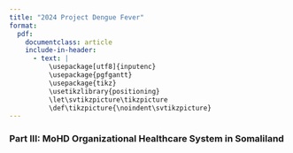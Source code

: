 ```yaml
---
title: "2024 Project Dengue Fever"
format: 
  pdf:
    documentclass: article
    include-in-header:
      - text: |
          \usepackage[utf8]{inputenc}
          \usepackage{pgfgantt}
          \usepackage{tikz}
          \usetikzlibrary{positioning}
          \let\svtikzpicture\tikzpicture
          \def\tikzpicture{\noindent\svtikzpicture}
---
```



### Part III: MoHD Organizational Healthcare System in Somaliland

\pagenumbering{gobble}


\begin{tikzpicture}[
    grow=right,
    level 1/.style={sibling distance=10mm},
    level 2/.style={sibling distance=10mm},
    level 3/.style={sibling distance=10mm},
    level distance=32mm,
    every node/.style={rectangle,draw,align=center}
  ]

  \node {MoHD}
    child {node (Maroodijeeh) {Maroodijeeh (Region \\ Medical Office)}
      child {node (HargeisaDistrict) {Hargeisa District \\Medical Office}
        child {node {31 May}}
        child {node {26 June}}
        child {node {Ahmed Dhagah}}
        child {node {Mohamed Moge}}
        child {node {Gacan Libaax}}
        child {node {Ibrahim Kodbuur}}
        child {node {Mohamoud Haibe}}
        child {node {Ahmed Moallim Haruun}} } }
    child {node {Togdheer Region}}
    child {node {Sahil Region}}
    child {node {Awdal Region}}
    child {node {Sool Region}}
    child {node {Sanaag Region}};

  \node [right=20mm of HargeisaDistrict] (Public) {Public Sector}
    child {node {Primary Health Units \\ (PHUs)}}
    child {node {Health Centers\\ (HCs)}}
    child {node {Referral Health Centers\\ (RHCs)}}
    child {node {Regional Hospitals}}
    child {node {Specialist Hospitals \\ (TB, Mental, FGM)}}
    child {node {Hargeisa Group Hospital\\ (HGH)}};

  \draw (HargeisaDistrict) -- (Public);
\end{tikzpicture}


